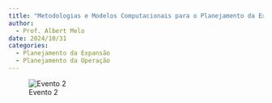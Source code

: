 ```yaml
---
title: "Metodologias e Modelos Computacionais para o Planejamento da Expansão e da Operação Energética no Brasil"
author:
  - Prof. Albert Melo
date: 2024/10/31
categories: 
  - Planejamento da Expansão
  - Planejamento da Operação 
---
```


![Evento 2](images/Evento 31-10-24.png)
